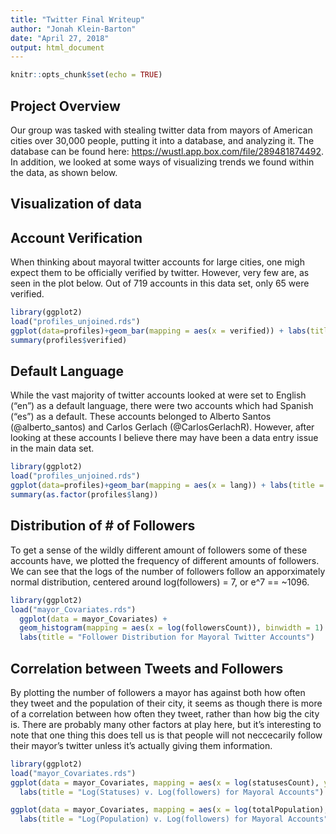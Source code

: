 ```yaml
---
title: "Twitter Final Writeup"
author: "Jonah Klein-Barton"
date: "April 27, 2018"
output: html_document
---
```


```r
knitr::opts_chunk$set(echo = TRUE)
```

## Project Overview

Our group was tasked with stealing twitter data from mayors of American cities over 30,000 people, putting it into a database, and analyzing it. The database can be found here: <https://wustl.app.box.com/file/289481874492>. In addition, we looked at some ways of visualizing trends we found within the data, as shown below.


## **Visualization of data**

## Account Verification

When thinking about mayoral twitter accounts for large cities, one migh expect them to be officially verified by twitter. However, very few are, as seen in the plot below. Out of 719 accounts in this data set, only 65 were verified.

```r
library(ggplot2)
load("profiles_unjoined.rds")
ggplot(data=profiles)+geom_bar(mapping = aes(x = verified)) + labs(title = "Verificatation of Mayoral Twitter Accounts")
summary(profiles$verified)
```

## Default Language

While the vast majority of twitter accounts looked at were set to English ("en") as a default language, there were two accounts which had Spanish ("es") as a default. These accounts belonged to Alberto Santos (@alberto_santos) and Carlos Gerlach (@CarlosGerlachR). However, after looking at these accounts I believe there may have been a data entry issue in the main data set.

```r
library(ggplot2)
load("profiles_unjoined.rds")
ggplot(data=profiles)+geom_bar(mapping = aes(x = lang)) + labs(title = "Default Language Settings of Mayoral Twitter Accounts")
summary(as.factor(profiles$lang))
```


## Distribution of # of Followers

To get a sense of the wildly different amount of followers some of these accounts have, we plotted the frequency of different amounts of followers. We can see that the logs of the number of followers follow an apporximately normal distribution, centered around log(followers) = 7, or e^7 == ~1096.

```r
library(ggplot2)
load("mayor_Covariates.rds")
  ggplot(data = mayor_Covariates) +
  geom_histogram(mapping = aes(x = log(followersCount)), binwidth = 1) +
  labs(title = "Follower Distribution for Mayoral Twitter Accounts")

```

## Correlation between Tweets and Followers

By plotting the number of followers a mayor has against both how often they tweet and the population of their city, it seems as though there is more of a correlation between how often they tweet, rather than how big the city is. There are probably many other factors at play here, but it's interesting to note that one thing this does tell us is that people will not neccecarily follow their mayor's twitter unless it's actually giving them information. 

```r
library(ggplot2)
load("mayor_Covariates.rds")
ggplot(data = mayor_Covariates, mapping = aes(x = log(statusesCount), y = log(followersCount))) + geom_point(na.rm = TRUE) +
  labs(title = "Log(Statuses) v. Log(followers) for Mayoral Accounts")

ggplot(data = mayor_Covariates, mapping = aes(x = log(totalPopulation), y = log(followersCount))) + geom_point(na.rm = TRUE) +
  labs(title = "Log(Population) v. Log(followers) for Mayoral Accounts")
```



